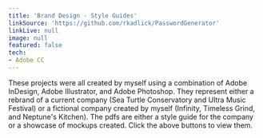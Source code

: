 ```yaml
---
title: 'Brand Design - Style Guides'
linkSource: 'https://github.com/rkadlick/PasswordGenerator'
linkLive: null
image: null
featured: false
tech:
- Adobe CC
---
```

These projects were all created by myself using a combination of Adobe InDesign, Adobe Illustrator, and Adobe Photoshop. They represent either a rebrand of a current company (Sea Turtle Conservatory and Ultra Music Festival) or a fictional company created by myself (Infinity, Timeless Grind, and Neptune's Kitchen). The pdfs are either a style guide for the company or a showcase of mockups created. Click the above buttons to view them.